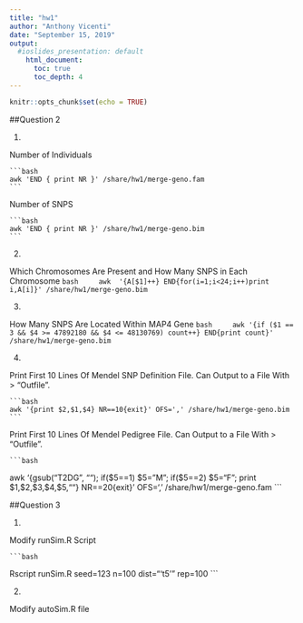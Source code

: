 ```yaml
---
title: "hw1"
author: "Anthony Vicenti"
date: "September 15, 2019"
output:
  #ioslides_presentation: default
    html_document:
      toc: true
      toc_depth: 4  
---
```


```r
knitr::opts_chunk$set(echo = TRUE)
```

##Question 2

1. 

Number of Individuals

    ```bash
    awk 'END { print NR }' /share/hw1/merge-geno.fam
    ```

Number of SNPS

    ```bash
    awk 'END { print NR }' /share/hw1/merge-geno.bim
    ```

2. 

Which Chromosomes Are Present and How Many SNPS in Each Chromosome
    ```bash
    awk  '{A[$1]++} END{for(i=1;i<24;i++)print i,A[i]}' /share/hw1/merge-geno.bim
    ```
    
3.

How Many SNPS Are Located Within MAP4 Gene
    ```bash
    awk '{if ($1 == 3 && $4 >= 47892180 && $4 <= 48130769) count++} END{print count}' /share/hw1/merge-geno.bim
    ```

4.

Print First 10 Lines Of Mendel SNP Definition File. Can Output to a File With > "Outfile".

    ```bash
    awk '{print $2,$1,$4} NR==10{exit}' OFS=',' /share/hw1/merge-geno.bim 
    ```

Print First 10 Lines Of Mendel Pedigree File. Can Output to a File With > "Outfile".

    ```bash
   awk '{gsub("T2DG", ""); if($5==1) $5="M"; if($5==2) $5="F"; print $1,$2,$3,$4,$5,""} NR==20{exit}' OFS=',' /share/hw1/merge-geno.fam
    ```
    
##Question 3

1.

Modify runSim.R Script

    ```bash
   Rscript runSim.R seed=123 n=100 dist="'t5'"  rep=100
    ```

2.

Modify autoSim.R file
    